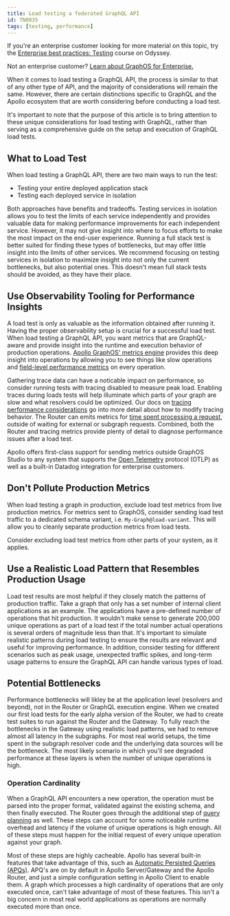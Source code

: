 ```yaml
---
title: Load testing a federated GraphQL API
id: TN0035
tags: [testing, performance]
---
```


<Tip>

If you're an enterprise customer looking for more material on this topic, try the [Enterprise best practices: Testing](https://www.apollographql.com/tutorials/testing) course on Odyssey.

Not an enterprise customer? [Learn about GraphOS for Enterprise.](/graphos/enterprise)

</Tip>

When it comes to load testing a GraphQL API, the process is similar to that of any other type of API, and the majority of considerations will remain the same. However, there are certain distinctions specific to GraphQL and the Apollo ecosystem that are worth considering before conducting a load test.

It's important to note that the purpose of this article is to bring attention to these unique considerations for load testing with GraphQL, rather than serving as a comprehensive guide on the setup and execution of GraphQL load tests.

## What to Load Test

When load testing a GraphQL API, there are two main ways to run the test:

- Testing your entire deployed application stack
- Testing each deployed service in isolation

Both approaches have benefits and tradeoffs. Testing services in isolation allows you to test the limits of each service independently and provides valuable data for making performance improvements for each independent service. However, it may not give insight into where to focus efforts to make the most impact on the end-user experience. Running a full stack test is better suited for finding these types of bottlenecks, but may offer little insight into the limits of other services. We recommend focusing on testing services in isolation to maximize insight into not only the current bottlenecks, but also potential ones. This doesn't mean full stack tests should be avoided, as they have their place.

## Use Observability Tooling for Performance Insights

A load test is only as valuable as the information obtained after running it. Having the proper observability setup is crucial for a successful load test. When load testing a GraphQL API, you want metrics that are GraphQL-aware and provide insight into the runtime and execution behavior of production operations. [Apollo GraphOS' metrics engine](/graphos/metrics/) provides this deep insight into operations by allowing you to see things like slow operations and [field-level performance metrics](/graphos/metrics/operations/#resolver-level-traces) on every operation.

Gathering trace data can have a noticable impact on performance, so consider running tests with tracing disabled to measure peak load. Enabling traces during loads tests will help illuminate which parts of your graph are slow and what resolvers could be optimized. Our docs on [tracing performance considerations](/graphos/metrics/field-usage#performance-considerations) go into more detail about how to modify tracing behavior. The Router can emits metrics for [time spent processing a request](/router/configuration/telemetry/instrumentation/standard-instruments/#performance), outside of waiting for external or subgraph requests. Combined, both the Router and tracing metrics provide plenty of detail to diagnose performance issues after a load test.

Apollo offers first-class support for sending metrics outside GraphOS Studio to any system that supports the [Open Telemetry](/federation/opentelemetry/) protocol (OTLP) as well as a built-in Datadog integration for enterprise customers.

## Don't Pollute Production Metrics

When load testing a graph in production, exclude load test metrics from live production metrics. For metrics sent to GraphOS, consider sending load test traffic to a dedicated schema variant, i.e. `My-Graph@load-variant`. This will allow you to cleanly separate production metrics from load tests.

<Tip>

Consider excluding load test metrics from other parts of your system, as it applies.

</Tip>

## Use a Realistic Load Pattern that Resembles Production Usage

Load test results are most helpful if they closely match the patterns of production traffic. Take a graph that only has a set number of internal client applications as an example. The applications have a pre-defined number of operations that hit production. It wouldn't make sense to generate 200,000 unique operations as part of a load test if the total number actual operations is several orders of magnitude less than that. It's important to simulate realistic patterns during load testing to ensure the results are relevant and useful for improving performance. In addition, consider testing for different scenarios such as peak usage, unexpected traffic spikes, and long-term usage patterns to ensure the GraphQL API can handle various types of load.

## Potential Bottlenecks

Performance bottlenecks will likley be at the application level (resolvers and beyond), not in the Router or GraphQL execution engine. When we created our first load tests for the early alpha version of the Router, we had to create test suites to run against the Router and the Gateway. To fully reach the bottlenecks in the Gateway using realistic load patterns, we had to remove almost all latency in the subgraphs. For most real world setups, the time spent in the subgraph resolver code and the underlying data sources will be the bottleneck. The most likely scenario in which you'll see degraded performance at these layers is when the number of unique operations is high.

### Operation Cardinality

When a GraphQL API encounters a new operation, the operation must be parsed into the proper format, validated against the existing schema, and then finally executed. The Router goes through the additional step of [query planning](/federation/query-plans/) as well. These steps can account for some noticeable runtime overhead and latency if the volume of unique operations is high enough. All of these steps must happen for the initial request of every unique operation against your graph.

Most of these steps are highly cacheable. Apollo has several built-in features that take advantage of this, such as [Automatic Persisted Queries (APQs)](/apollo-server/performance/apq/). APQ's are on by default in Apollo Server/Gateway and the Apollo Router, and just a simple configuration setting in Apollo Client to enable them. A graph which processes a high cardinality of operations that are only executed once, can't take advantage of most of these features. This isn't a big concern in most real world applications as operations are normally executed more than once.

